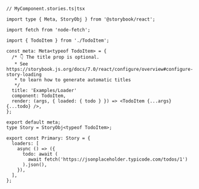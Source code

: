 ```tsx
// MyComponent.stories.ts|tsx

import type { Meta, StoryObj } from '@storybook/react';

import fetch from 'node-fetch';

import { TodoItem } from './TodoItem';

const meta: Meta<typeof TodoItem> = {
  /* 👇 The title prop is optional.
   * See https://storybook.js.org/docs/7.0/react/configure/overview#configure-story-loading
   * to learn how to generate automatic titles
   */
  title: 'Examples/Loader'
  component: TodoItem,
  render: (args, { loaded: { todo } }) => <TodoItem {...args} {...todo} />,
};

export default meta;
type Story = StoryObj<typeof TodoItem>;

export const Primary: Story = {
  loaders: [
    async () => ({
      todo: await (
        await fetch('https://jsonplaceholder.typicode.com/todos/1')
      ).json(),
    }),
  ],
};
```

